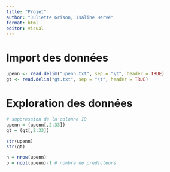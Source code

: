 ```yaml
---
title: "Projet"
author: "Juliette Grison, Isaline Hervé"
format: html
editor: visual
---
```


# Import des données

```r
upenn <- read.delim("upenn.txt", sep = "\t", header = TRUE)
gt <- read.delim("gt.txt", sep = "\t", header = TRUE)
```

# Exploration des données

```r
# suppression de la colonne ID
upenn = (upenn[,2:33])
gt = (gt[,2:33])

str(upenn)
str(gt)
```

```r
n = nrow(upenn)
p = ncol(upenn)-1 # nombre de predicteurs
```

